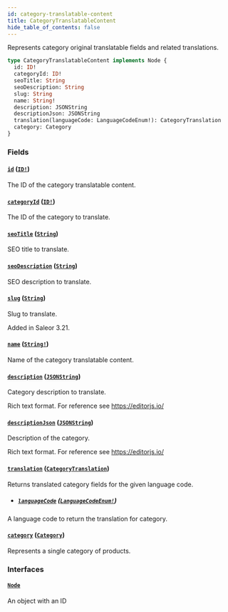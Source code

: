 ```yaml
---
id: category-translatable-content
title: CategoryTranslatableContent
hide_table_of_contents: false
---
```


Represents category original translatable fields and related translations.

```graphql
type CategoryTranslatableContent implements Node {
  id: ID!
  categoryId: ID!
  seoTitle: String
  seoDescription: String
  slug: String
  name: String!
  description: JSONString
  descriptionJson: JSONString
  translation(languageCode: LanguageCodeEnum!): CategoryTranslation
  category: Category
}
```

### Fields

#### [`id`](#) ([`ID!`](../../../developer/api-reference/scalars/id))

The ID of the category translatable content.

#### [`categoryId`](#) ([`ID!`](../../../developer/api-reference/scalars/id))

The ID of the category to translate.

#### [`seoTitle`](#) ([`String`](../../../developer/api-reference/scalars/string))

SEO title to translate.

#### [`seoDescription`](#) ([`String`](../../../developer/api-reference/scalars/string))

SEO description to translate.

#### [`slug`](#) ([`String`](../../../developer/api-reference/scalars/string))

Slug to translate.

Added in Saleor 3.21.

#### [`name`](#) ([`String!`](../../../developer/api-reference/scalars/string))

Name of the category translatable content.

#### [`description`](#) ([`JSONString`](../../../developer/api-reference/scalars/jsonstring))

Category description to translate.

Rich text format. For reference see https://editorjs.io/

#### [`descriptionJson`](#) ([`JSONString`](../../../developer/api-reference/scalars/jsonstring))

Description of the category.

Rich text format. For reference see https://editorjs.io/

#### [`translation`](#) ([`CategoryTranslation`](../../../developer/api-reference/objects/category-translation))

Returns translated category fields for the given language code.

- ##### [`languageCode`](#) ([`LanguageCodeEnum!`](../../../developer/api-reference/enums/language-code-enum))

A language code to return the translation for category.

#### [`category`](#) ([`Category`](../../../developer/api-reference/objects/category))

Represents a single category of products.

### Interfaces

#### [`Node`](../../../developer/api-reference/interfaces/node)

An object with an ID
